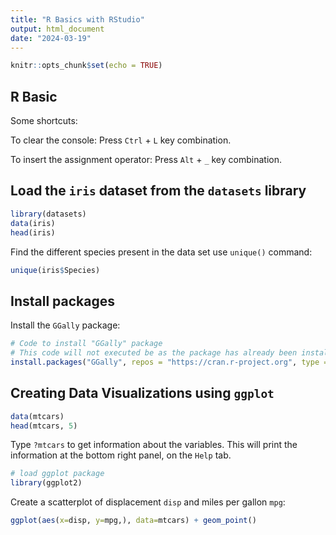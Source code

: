 ```yaml
---
title: "R Basics with RStudio"
output: html_document
date: "2024-03-19"
---
```


```r
knitr::opts_chunk$set(echo = TRUE)
```

## R Basic

Some shortcuts:

To clear the console:   Press `Ctrl` + `L` key combination.

To insert the assignment operator: Press `Alt` + `_` key combination.


## Load the `iris` dataset from the `datasets` library

```r
library(datasets)
data(iris)
head(iris)
```

Find the different species present in the data set use `unique()` command:

```r
unique(iris$Species)
```

## Install packages

Install the `GGally` package:

```r
# Code to install "GGally" package
# This code will not executed be as the package has already been installed
install.packages("GGally", repos = "https://cran.r-project.org", type = "source")
```

## Creating Data Visualizations using `ggplot`

```r
data(mtcars)
head(mtcars, 5)
```

Type `?mtcars` to get information about the variables. This will print the information at the bottom right panel, on the `Help` tab.

```r
# load ggplot package
library(ggplot2)
```

Create a scatterplot of displacement `disp` and miles per gallon `mpg`:

```r
ggplot(aes(x=disp, y=mpg,), data=mtcars) + geom_point()
```


